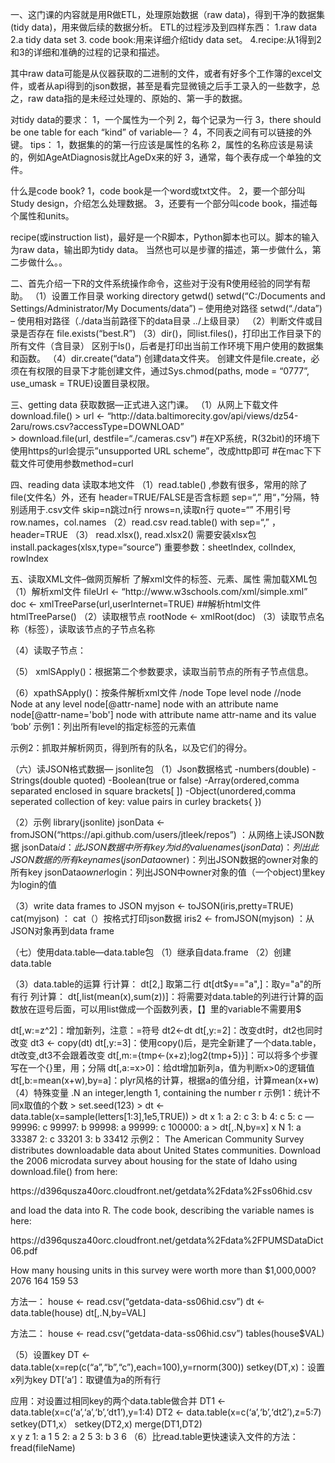 一、这门课的内容就是用R做ETL，处理原始数据（raw data)，得到干净的数据集(tidy data)，用来做后续的数据分析。
ETL的过程涉及到四样东西：
1.raw data
2.a tidy data set
3. code book:用来详细介绍tidy data set。
4.recipe:从1得到2和3的详细和准确的过程的记录和描述。

其中raw data可能是从仪器获取的二进制的文件，或者有好多个工作簿的excel文件，或者从api得到的json数据，甚至是看完显微镜之后手工录入的一些数字，总之，raw data指的是未经过处理的、原始的、第一手的数据。

对tidy data的要求：
1，一个属性为一个列
2，每个记录为一行
3，there should be one table for each "kind" of variable---？
4，不同表之间有可以链接的外键。
tips：
1，数据集的的第一行应该是属性的名称
2，属性的名称应该是易读的，例如AgeAtDiagnosis就比AgeDx来的好
3，通常，每个表存成一个单独的文件。

什么是code book?
1，code book是一个word或txt文件。
2，要一个部分叫Study design，介绍怎么处理数据。
3，还要有一个部分叫code book，描述每个属性和units。

recipe(或instruction list)，最好是一个R脚本，Python脚本也可以。脚本的输入为raw data，输出即为tidy data。
当然也可以是步骤的描述，第一步做什么，第二步做什么。。


二、首先介绍一下R的文件系统操作命令，这些对于没有R使用经验的同学有帮助。
（1）设置工作目录 working directory
    getwd()
    setwd("C:/Documents and Settings/Administrator/My Documents/data") -- 使用绝对路径
    setwd("./data") -- 使用相对路径（./data当前路径下的data目录  ../上级目录）
（2）判断文件或目录是否存在
    file.exists("best.R") 
（3）dir()，同list.files()，打印出工作目录下的所有文件（含目录）
        区别于ls()，后者是打印出当前工作环境下用户使用的数据集和函数。
（4）dir.create("data") 创建data文件夹。
        创建文件是file.create，必须在有权限的目录下才能创建文件，通过Sys.chmod(paths, mode = "0777", use_umask = TRUE)设置目录权限。
 
三、getting data 获取数据---正式进入这门课。
（1）从网上下载文件
download.file()
> url <- "http://data.baltimorecity.gov/api/views/dz54-2aru/rows.csv?accessType=DOWNLOAD"        
> download.file(url, destfile="./cameras.csv")
 #在XP系统，R(32bit)的环境下使用https的url会提示"unsupported URL scheme"，改成http即可
#在mac下下载文件可使用参数method=curl

四、reading data 读取本地文件
（1）read.table() ,参数有很多，常用的除了file(文件名）外，还有
header=TRUE/FALSE是否含标题
sep=","  用“，”分隔，特别适用于.csv文件
skip=n跳过n行
nrows=n,读取n行
quote="" 不用引号
row.names，col.names
（2）read.csv 
read.table() with sep="," ，header=TRUE
（3） read.xlsx(), read.xlsx2()
需要安装xlsx包  install.packages(xlsx,type="source")
重要参数：sheetIndex, colIndex, rowIndex

五、读取XML文件--做网页解析
了解xml文件的标签、元素、属性
需加载XML包
（1）解析xml文件
    fileUrl <- "http://www.w3schools.com/xml/simple.xml"
    doc <- xmlTreeParse(url,userInternet=TRUE)
   ##解析html文件htmlTreeParse()
（2）读取根节点  rootNode <- xmlRoot(doc)
（3）读取节点名称（标签），读取该节点的子节点名称
      
（4）读取子节点：
   
   （5） xmlSApply()：根据第二个参数要求，读取当前节点的所有子节点信息。
    
（6）xpathSApply()：按条件解析xml文件
            /node Tope level node
            //node Node at any level
            node[@attr-name] node with an attribute name
            node[@attr-name='bob'] node with attribute name attr-name and its value 'bob'
示例1：列出所有level的指定标签的元素值

示例2：抓取并解析网页，得到所有的队名，以及它们的得分。


（六）读JSON格式数据--- jsonlite包
（1）Json数据格式
-numbers(double)
-Strings(double quoted)
-Boolean(true or false)
-Array(ordered,comma separated enclosed in square brackets[ ])
-Object(unordered,comma seperated collection of key: value pairs in curley brackets{ })

（2）示例
library(jsonlite)
jsonData <- fromJSON("https://api.github.com/users/jtleek/repos")  ：从网络上读JSON数据
jsonData$id： 此JSON数据中所有key为id的value
names(jsonData)：列出此JSON数据的所有key
names(jsonData$owner)：列出JSON数据的owner对象的所有key
jsonData$owner$login：列出JSON中owner对象的值（一个object)里key为login的值

（3）write data frames to JSON
myjson <- toJSON(iris,pretty=TRUE)
cat(myjson) ： cat（）按格式打印json数据
iris2 <- fromJSON(myjson) ：从JSON对象再到data frame

（七）使用data.table---data.table包
（1）继承自data.frame
（2）创建data.table

（3）data.table的运算
行计算：
dt[2,]  取第二行
dt[dt$y=="a",]：取y="a"的所有行
列计算：
dt[,list(mean(x),sum(z))]：将需要对data.table的列进行计算的函数放在逗号后面，可以用list做成一个函数列表，【】里的variable不需要用$

dt[,w:=z^2]：增加新列，注意：=符号
dt2<-dt     dt[,y:=2]：改变dt时，dt2也同时改变
dt3 <- copy(dt)   dt[,y:=3]：使用copy()后，是完全新建了一个data.table，dt改变,dt3不会跟着改变
dt[,m:={tmp<-(x+z);log2(tmp+5)}]：可以将多个步骤写在一个{}里，用；分隔
dt[,a:=x>0]：给dt增加新列a，值为判断x>0的逻辑值
dt[,b:=mean(x+w),by=a]：plyr风格的计算，根据a的值分组，计算mean(x+w)
（4）特殊变量 .N an integer,length 1, containing the number r
示例1：统计不同x取值的个数
> set.seed(123) 
> dt <- data.table(x=sample(letters[1:3],1e5,TRUE))
> dt
        x
     1: a
     2: c
     3: b
     4: c
     5: c
    ---
 99996: c
 99997: b
 99998: a
 99999: c
100000: a
> dt[,.N,by=x]
   x N
1: a 33387
2: c 33201
3: b 33412
示例2：
The American Community Survey distributes downloadable data about United States communities. Download the 2006 microdata survey about housing for the state of Idaho using download.file() from here: 

https://d396qusza40orc.cloudfront.net/getdata%2Fdata%2Fss06hid.csv 

and load the data into R. The code book, describing the variable names is here: 

https://d396qusza40orc.cloudfront.net/getdata%2Fdata%2FPUMSDataDict06.pdf 

How many housing units in this survey were worth more than $1,000,000?
2076
164
159
53

方法一：
house <- read.csv("getdata-data-ss06hid.csv")
dt <- data.table(house)
dt[,.N,by=VAL]

方法二：
house <- read.csv("getdata-data-ss06hid.csv")
tables(house$VAL)

（5）设置key
DT <- data.table(x=rep(c("a","b","c"),each=100),y=rnorm(300))
setkey(DT,x)：设置x列为key
DT['a']：取键值为a的所有行

应用：对设置过相同key的两个data.table做合并
DT1 <- data.table(x=c('a','a','b','dt1'),y=1:4)
DT2 <- data.table(x=c('a','b','dt2'),z=5:7)
setkey(DT1,x）
setkey(DT2,x)
merge(DT1,DT2)  
   x y z
1: a 1 5
2: a 2 5
3: b 3 6
（6）比read.table更快速读入文件的方法：fread(fileName)







